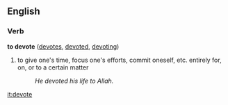 ==English==

===Verb===
'''to devote'''  ([[devotes]], [[devoted]], [[devoting]])
# to give one's time, focus one's efforts, commit oneself, etc. entirely for, on, or to a certain matter 
#:''He devoted his life to Allah.''

[[it:devote]]